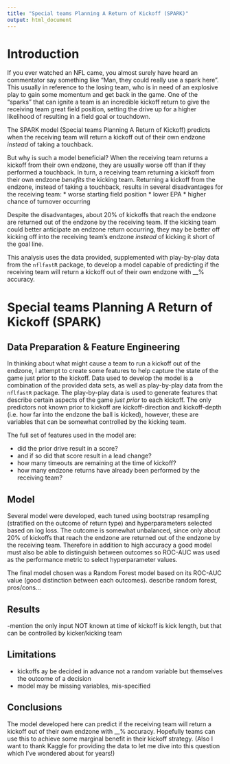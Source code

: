 ```yaml
---
title: "Special teams Planning A Return of Kickoff (SPARK)"
output: html_document
---
```


# Introduction

If you ever watched an NFL came, you almost surely have heard an commentator say something like "Man, they could really use a spark here". This usually in reference to the losing team, who is in need of an explosive play to gain some momentum and get back in the game. One of the "sparks" that can ignite a team is an incredible kickoff return to give the receiving team great field position, setting the drive up for a higher likelihood of resulting in a field goal or touchdown.

The SPARK model (Special teams Planning A Return of Kickoff) predicts when the receiving team will return a kickoff out of their own endzone *instead* of taking a touchback. 

But why is such a model beneficial? When the receiving team returns a kickoff from their own endzone, they are usually worse off than if they performed a touchback. In turn, a receiving team returning a kickoff from their own endzone *benefits* the kicking team. Returning a kickoff from the endzone, instead of taking a touchback, results in several disadvantages for the receiving team:
    * worse starting field position
    * lower EPA
    * higher chance of turnover occurring

Despite the disadvantages, about 20% of kickoffs that reach the endzone are returned out of the endzone by the receiving team. If the kicking team could better anticipate an endzone return occurring, they may be better off kicking off into the receiving team's endzone *instead* of kicking it short of the goal line.

This analysis uses the data provided, supplemented with play-by-play data from the `nflfastR` package, to develop a model capable of predicting if the receiving team will return a kickoff out of their own endzone with __% accuracy.

# Special teams Planning A Return of Kickoff (SPARK)

## Data Preparation & Feature Engineering

In thinking about what might cause a team to run a kickoff out of the endzone, I attempt to create some features to help capture the state of the game just prior to the kickoff. Data used to develop the model is a combination of the provided data sets, as well as play-by-play data from the `nflfastR` package. The play-by-play data is used to generate features that describe certain aspects of the game *just prior* to each kickoff. The only predictors not known prior to kickoff are kickoff-direction and kickoff-depth (i.e. how far into the endzone the ball is kicked), however, these are variables that can be somewhat controlled by the kicking team.

The full set of features used in the model are:

 * did the prior drive result in a score? 
 * and if so did that score result in a lead change? 
 * how many timeouts are remaining at the time of kickoff? 
 * how many endzone returns have already been performed by the receiving team?

## Model

Several model were developed, each tuned using bootstrap resampling (stratified on the outcome of return type) and hyperparameters selected based on log loss. The outcome is somewhat unbalanced, since only about 20% of kickoffs that reach the endzone are returned out of the endzone by the receiving team. Therefore in  addition to high accuracy a good model must also be able to distinguish between outcomes so ROC-AUC was used as the performance metric to select hyperparameter values.

The final model chosen was a Random Forest model based on its ROC-AUC value (good distinction between each outcomes). 
describe random forest, pros/cons...


## Results

-mention the only input NOT known at time of kickoff is kick length, but that can be controlled by kicker/kicking team

## Limitations

 - kickoffs ay be decided in advance  not a random variable but themselves the outcome of a decision
 - model may be missing variables, mis-specified

## Conclusions

The model developed here can predict if the receiving team will return a kickoff out of their own endzone with __% accuracy. Hopefully teams can use this to achieve some marginal benefit in their kickoff strategy. (Also I want to thank Kaggle for providing the data to let me dive into this question which I've wondered about for years!) 